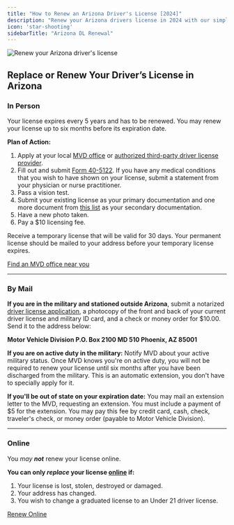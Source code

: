 ```yaml
---
title: "How to Renew an Arizona Driver's License [2024]"
description: "Renew your Arizona drivers license in 2024 with our simple, step-by-step guide. Find all the necessary requirements, forms, fees, and online renewal options to ensure a hassle-free experience. Stay legal and avoid fines - start your renewal process now!"
icon: 'star-shooting'
sidebarTitle: "Arizona DL Renewal"
---
```

![Renew your Arizona driver's license](https://driving-tests.org/wp-content/uploads/2024/07/renew-arizona-drivers-license.jpg)
## Replace or Renew Your Driver’s License in Arizona

### In Person

Your license expires every 5 years and has to be renewed. You may renew your license up to six months before its expiration date.

**Plan of Action:**
1. Apply at your local [MVD office](https://driving-tests.org/dmv-near-me/arizona-dmv-office-locations/) or [authorized third-party driver license provider](http://www.azdot.gov/mvd/driver-services/ATP-driver-license-locations).
2. Fill out and submit [Form 40-5122](https://www.azdot.gov/docs/default-source/mvd-forms-pubs/40-5122.pdf). If you have any medical conditions that you wish to have shown on your license, submit a statement from your physician or nurse practitioner.
3. Pass a vision test.
4. Submit your existing license as your primary documentation and one more document from [this list](http://azdot.gov/docs/default-source/mvd-forms-pubs/96-0155.pdf?sfvrsn=16) as your secondary documentation.
5. Have a new photo taken.
6. Pay a $10 licensing fee.

Receive a temporary license that will be valid for 30 days. Your permanent license should be mailed to your address before your temporary license expires.

[Find an MVD office near you](https://driving-tests.org/dmv-near-me/)

---

### By Mail

**If you are in the military and stationed outside Arizona**, submit a notarized [driver license application](http://www.azdot.gov/docs/default-source/mvd-forms-pubs/40-5122.pdf?sfvrsn=23), a photocopy of the front and back of your current driver license and military ID card, and a check or money order for $10.00. Send it to the address below:

**Motor Vehicle Division P.O. Box 2100 MD 510 Phoenix, AZ 85001**

**If you are on active duty in the military:** Notify MVD about your active military status. Once MVD knows you're on active duty, you will not be required to renew your license until six months after you have been discharged from the military. This is an automatic extension, you don't have to specially apply for it.

**If you'll be out of state on your expiration date:** You may mail an extension letter to the MVD, requesting an extension. You must include a payment of $5 for the extension. You may pay this fee by credit card, cash, check, traveler's check, or money order (payable to Motor Vehicle Division).

---

### Online

You _may **not**_ renew your license online.

**You can only _replace_ your license [online](http://servicearizona.com/duplicateLicense?popularclick) if:**
1. Your license is lost, stolen, destroyed or damaged.
2. Your address has changed.
3. You wish to change a graduated license to an Under 21 driver license.

[Renew Online](http://servicearizona.com/duplicateLicense?popularclick)

<Snippet file="renewal-state-block.mdx" />